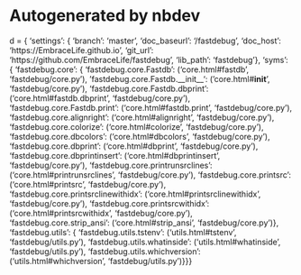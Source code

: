 # Autogenerated by nbdev

d = { 'settings': { 'branch': 'master',
                'doc_baseurl': '/fastdebug',
                'doc_host': 'https://EmbraceLife.github.io',
                'git_url': 'https://github.com/EmbraceLife/fastdebug',
                'lib_path': 'fastdebug'},
  'syms': { 'fastdebug.core': { 'fastdebug.core.Fastdb': ('core.html#fastdb', 'fastdebug/core.py'),
                                'fastdebug.core.Fastdb.__init__': ('core.html#__init__', 'fastdebug/core.py'),
                                'fastdebug.core.Fastdb.dbprint': ('core.html#fastdb.dbprint', 'fastdebug/core.py'),
                                'fastdebug.core.Fastdb.print': ('core.html#fastdb.print', 'fastdebug/core.py'),
                                'fastdebug.core.alignright': ('core.html#alignright', 'fastdebug/core.py'),
                                'fastdebug.core.colorize': ('core.html#colorize', 'fastdebug/core.py'),
                                'fastdebug.core.dbcolors': ('core.html#dbcolors', 'fastdebug/core.py'),
                                'fastdebug.core.dbprint': ('core.html#dbprint', 'fastdebug/core.py'),
                                'fastdebug.core.dbprintinsert': ('core.html#dbprintinsert', 'fastdebug/core.py'),
                                'fastdebug.core.printrunsrclines': ('core.html#printrunsrclines', 'fastdebug/core.py'),
                                'fastdebug.core.printsrc': ('core.html#printsrc', 'fastdebug/core.py'),
                                'fastdebug.core.printsrclinewithidx': ('core.html#printsrclinewithidx', 'fastdebug/core.py'),
                                'fastdebug.core.printsrcwithidx': ('core.html#printsrcwithidx', 'fastdebug/core.py'),
                                'fastdebug.core.strip_ansi': ('core.html#strip_ansi', 'fastdebug/core.py')},
            'fastdebug.utils': { 'fastdebug.utils.tstenv': ('utils.html#tstenv', 'fastdebug/utils.py'),
                                 'fastdebug.utils.whatinside': ('utils.html#whatinside', 'fastdebug/utils.py'),
                                 'fastdebug.utils.whichversion': ('utils.html#whichversion', 'fastdebug/utils.py')}}}